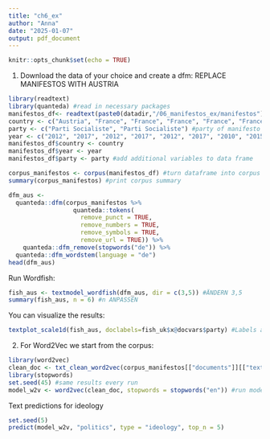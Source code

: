 ```yaml
---
title: "ch6_ex"
author: "Anna"
date: "2025-01-07"
output: pdf_document
---
```


```r
knitr::opts_chunk$set(echo = TRUE)
```

1)
Download the data of your choice and create a dfm: REPLACE MANIFESTOS WITH AUSTRIA
```r


library(readtext)
library(quanteda) #read in necessary packages
manifestos_df<- readtext(paste0(datadir,"/06_manifestos_ex/manifestos"), encoding= "UTF-8") #read in data from folder
country <- c("Austria", "France", "France", "France", "France", "France") #add a country variable 
party <- c("Parti Socialiste", "Parti Socialiste") #party of manifesto variable - same order as in folder!
year <- c("2012", "2017", "2012", "2017", "2012", "2017", "2010", "2015", "2017", "2010", "2015", "2017") #year of manifesto variable
manifestos_df$country <- country 
manifestos_df$year <- year
manifestos_df$party <- party #add additional variables to data frame

corpus_manifestos <- corpus(manifestos_df) #turn dataframe into corpus
summary(corpus_manifestos) #print corpus summary

dfm_aus <-
  quanteda::dfm(corpus_manifestos %>%
                  quanteda::tokens(
                    remove_punct = TRUE,
                    remove_numbers = TRUE,
                    remove_symbols = TRUE,
                    remove_url = TRUE)) %>%
    quanteda::dfm_remove(stopwords("de")) %>% 
  quanteda::dfm_wordstem(language = "de")
head(dfm_aus)

```

Run Wordfish:
```r
fish_aus <- textmodel_wordfish(dfm_aus, dir = c(3,5)) #ÄNDERN 3,5
summary(fish_aus, n = 6) #n ANPASSEN
```

You can visualize the results:
```r
textplot_scale1d(fish_aus, doclabels=fish_uk$x@docvars$party) #Labels anpassen
```


2)
For Word2Vec we start from the corpus:
```r
library(word2vec)
clean_doc <- txt_clean_word2vec(corpus_manifestos[["documents"]][["texts"]], ascii = TRUE, alpha = TRUE, tolower = TRUE, trim = TRUE)
library(stopwords)
set.seed(45) #same results every run
model_w2v <- word2vec(clean_doc, stopwords = stopwords("en")) #run model
```

Text predictions
for ideology
```r
set.seed(5)
predict(model_w2v, "politics", type = "ideology", top_n = 5)
```

